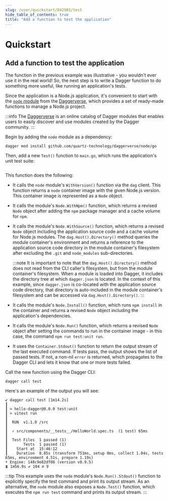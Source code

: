 ```yaml
---
slug: /user/quickstart/842901/test
hide_table_of_contents: true
title: "Add a function to test the application"
---
```



# Quickstart

<PartialExperimentalDocs />

## Add a function to test the application

The function in the previous example was illustrative - you wouldn't ever use it in the real world! So, the next step is to write a Dagger function to do something more useful, like running an application's tests.

Since the application is a Node.js application, it's convenient to start with the [`node` module](https://daggerverse.dev/mod/github.com/quartz-technology/daggerverse/node) from the [Daggerverse](https://daggerverse.dev), which provides a set of ready-made functions to manage a Node.js project.

:::info
The [Daggerverse](https://daggerverse.dev) is an online catalog of Dagger modules that enables users to easily discover and use modules created by the Dagger community.
:::

Begin by adding the `node` module as a dependency:

```shell
dagger mod install github.com/quartz-technology/daggerverse/node/go
```

Then, add a new `Test()` function to `main.go`, which runs the application's unit test suite:

```go file=snippets/test/main.go
```

This function does the following:

- It calls the `node` module's `WithVersion()` function via the `dag` client. This function returns a `node` container image with the given Node.js version. This container image is represented as a `Node` object.
- It calls the module's `Node.WithNpm()` function, which returns a revised `Node` object after adding the `npm` package manager and a cache volume for `npm`.
- It calls the module's `Node.WithSource()` function, which returns a revised `Node` object including the application source code and a cache volume for Node.js modules. The `dag.Host().Directory()` method queries the module container's environment and returns a reference to the application source code directory in the module container's filesystem after excluding the `.git` and `node_modules` sub-directories.

  :::note
  It is important to note that the `dag.Host().Directory()` method does not read from the CLI caller's filesystem, but from the module container's filesystem. When a module is loaded into Dagger, it includes the directory tree at which `dagger.json` is located. In the context of this example, since `dagger.json` is co-located with the application source code directory, that directory is auto-included in the module container's filesystem and can be accessed via `dag.Host().Directory()`.
  :::

- It calls the module's `Node.Install()` function, which runs `npm install` in the container and returns a revised `Node` object including the application's dependencies.
- It calls the module's `Node.Run()` function, which returns a revised `Node` object after setting the commands to run in the container image - in this case, the command `npm run test:unit run`.
- It uses the `Container.Stdout()` function to return the output stream of the last executed command. If tests pass, the output shows the list of passed tests. If not, a non-nil `error` is returned, which propagates to the Dagger CLI and lets it know that one or more tests failed.

Call the new function using the Dagger CLI:

```shell
dagger call test
```

Here's an example of the output you will see:

```shell
✔ dagger call test [1m14.2s]
┃
┃ > hello-dagger@0.0.0 test:unit
┃ > vitest run
┃
┃  RUN  v1.1.0 /src
┃
┃  ✓ src/components/__tests__/HelloWorld.spec.ts  (1 test) 65ms
┃
┃  Test Files  1 passed (1)
┃       Tests  1 passed (1)
┃    Start at  15:46:12
┃    Duration  8.85s (transform 751ms, setup 0ms, collect 1.04s, tests 65ms, environment 4.51s, prepare 1.19s)
• Engine: 148c9e82df08 (version v0.9.5)
⧗ 1m56.9s ✔ 104 ∅ 9
```

:::tip
This example uses the `node` module's `Node.Run().Stdout()` function to explicitly specify the test command and print its output stream. As an alternative, the `node` module also exposes a `Node.Test()` function, which executes the `npm run test` command and prints its output stream.
:::
